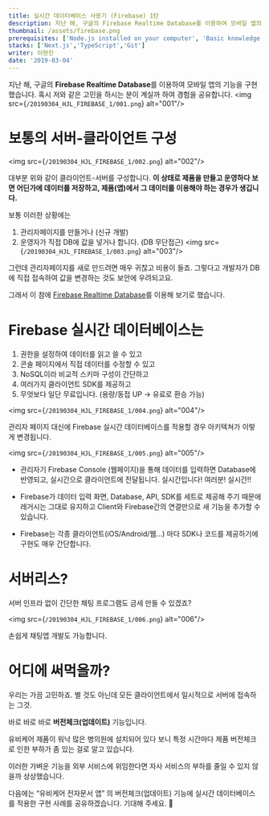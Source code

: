 ```yaml
---
title: 실시간 데이터베이스 사용기 (Firebase) 1탄
description: 지난 해, 구글의 Firebase Realtime Database를 이용하여 모바일 앱의 기능을 구현했습니다. 혹시 저와 같은 고민을 하시는 분이 계실까 하여 경험을 공유합니다
thumbnail: /assets/firebase.png
prerequisites: ['Node.js installed on your computer', 'Basic knowledge working with Next.js and TypeScript']
stacks: ['Next.js','TypeScript','Git']
writer: 이현진
date: '2019-03-04'
---
```


지난 해, 구글의 **Firebase Realtime Database**를 이용하여 모바일 앱의 기능을 구현했습니다.
혹시 저와 같은 고민을 하시는 분이 계실까 하여 경험을 공유합니다.
<img src={`/20190304_HJL_FIREBASE_1/001.png`} alt="001"/>

# 보통의 서버-클라이언트 구성
<img src={`/20190304_HJL_FIREBASE_1/002.png`} alt="002"/>

대부분 위와 같이 클라이언트-서버를 구성합니다.
**이 상태로 제품을 만들고 운영하다 보면 어딘가에 데이터를 저장하고,
제품(앱)에서 그 데이터를 이용해야 하는 경우가 생깁니다.**

보통 이러한 상황에는

1. 관리자페이지를 만들거나 (신규 개발)
2. 운영자가 직접 DB에 값을 넣거나 합니다. (DB 무단접근)
<img src={`/20190304_HJL_FIREBASE_1/003.png`} alt="003"/>

그런데 관리자페이지를 새로 만드려면 매우 귀찮고 비용이 들죠.
그렇다고 개발자가 DB에 직접 접속하여 값을 변경하는 것도 보안에 우려되고요.

그래서 이 참에 [Firebase Realtime Database](https://firebase.google.com/docs/database/?hl=ko)를 이용해 보기로 했습니다.

# Firebase 실시간 데이터베이스는

1. 권한을 설정하여 데이터를 읽고 쓸 수 있고
2. 콘솔 페이지에서 직접 데이터를 수정할 수 있고
3. NoSQL이라 비교적 스키마 구성이 간단하고
4. 여러가지 클라이언트 SDK를 제공하고
5. 무엇보다 일단 무료입니다. (용량/동접 UP -> 유료로 환승 가능)

<img src={`/20190304_HJL_FIREBASE_1/004.png`} alt="004"/>

관리자 페이지 대신에 Firebase 실시간 데이터베이스를 적용할 경우 아키텍쳐가 이렇게 변경됩니다.

<img src={`/20190304_HJL_FIREBASE_1/005.png`} alt="005"/>

- 관리자기 Firebase Console (웹페이지)을 통해 데이터를 입력하면 Database에 반영되고, 실시간으로 클라이언트에 전달됩니다. 실시간입니다! 여러분! 실시간!!

- Firebase가 데이터 입력 화면, Database, API, SDK를 세트로 제공해 주기 때문에 레거시는 그대로 유지하고 Client와 Firebase간의 연결만으로 새 기능을 추가할 수 있습니다.

- Firebase는 각종 클라이언트(iOS/Android/웹…) 마다 SDK나 코드를 제공하기에 구현도 매우 간단합니다.

# 서버리스?

서버 인프라 없이 간단한 채팅 프로그램도 금세 만들 수 있겠죠?

<img src={`/20190304_HJL_FIREBASE_1/006.png`} alt="006"/>

손쉽게 채팅앱 개발도 가능합니다.

# 어디에 써먹을까?

우리는 가끔 고민하죠.
별 것도 아닌데 모든 클라이언트에서 일시적으로 서버에 접속하는 그것.

바로 바로 바로 **버전체크(업데이트)** 기능입니다.

유비케어 제품이 워낙 많은 병의원에 설치되어 있다 보니 특정 시간마다
제품 버전체크로 인한 부하가 좀 있는 걸로 알고 있습니다.

이러한 가벼운 기능을 외부 서비스에 위임한다면 자사 서비스의 부하를 줄일 수 있지 않을까 상상했습니다.

다음에는 “유비케어 전자문서 앱” 의 버전체크(업데이트) 기능에 실시간 데이터베이스를 적용한 구현 사례를 공유하겠습니다.
기대해 주세요. 👋